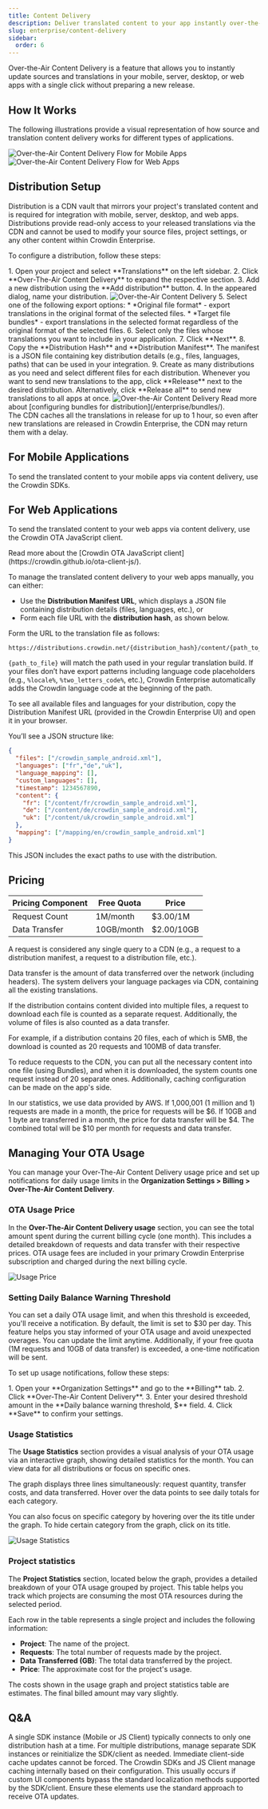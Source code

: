 ```yaml
---
title: Content Delivery
description: Deliver translated content to your app instantly over-the-air
slug: enterprise/content-delivery
sidebar:
  order: 6
---
```



Over-the-Air Content Delivery is a feature that allows you to instantly update sources and translations in your mobile, server, desktop, or web apps with a single click without preparing a new release.

## How It Works

The following illustrations provide a visual representation of how source and translation content delivery works for different types of applications.

<Tabs>
  <TabItem label="Mobile, Server and Desktop Apps">
    <Image src={mobileFlow} alt="Over-the-Air Content Delivery Flow for Mobile Apps" />
  </TabItem>
  <TabItem label="Web Apps">
    <Image src={webFlow} alt="Over-the-Air Content Delivery Flow for Web Apps" />
  </TabItem>
</Tabs>

## Distribution Setup

Distribution is a CDN vault that mirrors your project's translated content and is required for integration with mobile, server, desktop, and web apps. Distributions provide read-only access to your released translations via the CDN and cannot be used to modify your source files, project settings, or any other content within Crowdin Enterprise.

To configure a distribution, follow these steps:

<Steps>
  1. Open your project and select **Translations** on the left sidebar.
  2. Click **Over-The-Air Content Delivery** to expand the respective section.
  3. Add a new distribution using the <Icon name="mdi:plus" class="inline-icon" /> **Add distribution** button.
  4. In the appeared dialog, name your distribution. <Image src={addDistribution} alt="Over-the-Air Content Delivery" class="width-lg" />
  5. Select one of the following export options:
     * *Original file format* - export translations in the original format of the selected files.
     * *Target file bundles* - export translations in the selected format regardless of the original format of the selected files.
  6. Select only the files whose translations you want to include in your application.
  7. Click **Next**.
  8. Copy <Icon name="material-symbols:file-copy" class="inline-icon" /> the **Distribution Hash** and **Distribution Manifest**. The manifest is a JSON file containing key distribution details (e.g., files, languages, paths) that can be used in your integration.
  9. Create as many distributions as you need and select different files for each distribution. Whenever you want to send new translations to the app, click **Release** next to the desired distribution. Alternatively, click **Release all** to send new translations to all apps at once. <Image src={releaseDistribution} alt="Over-the-Air Content Delivery" />
</Steps>

<ReadMore>
  Read more about [configuring bundles for distribution](/enterprise/bundles/).
</ReadMore>

<Aside>
  The CDN caches all the translations in release for up to 1 hour, so even after new translations are released in Crowdin Enterprise, the CDN may return them with a delay.
</Aside>

## For Mobile Applications

To send the translated content to your mobile apps via content delivery, use the Crowdin SDKs.

<CardGrid>
  <LinkCard
    title="iOS SDK"
    href="https://crowdin.github.io/mobile-sdk-ios/"
    target="_blank"
  />
  <LinkCard
    title="Android SDK"
    href="https://crowdin.github.io/mobile-sdk-android/"
    target="_blank"
  />
  <LinkCard
    title="Flutter SDK"
    href="https://store.crowdin.com/flutter"
    target="_blank"
  />
  <LinkCard
    title="React Native SDK"
    href="https://store.crowdin.com/react-native-sdk"
    target="_blank"
  />
</CardGrid>

## For Web Applications

To send the translated content to your web apps via content delivery, use the Crowdin OTA JavaScript client.

<ReadMore>
  Read more about the [Crowdin OTA JavaScript client](https://crowdin.github.io/ota-client-js/).
</ReadMore>

To manage the translated content delivery to your web apps manually, you can either:

* Use the **Distribution Manifest URL**, which displays a JSON file containing distribution details (files, languages, etc.), or
* Form each file URL with the **distribution hash**, as shown below.

Form the URL to the translation file as follows:

```shell
https://distributions.crowdin.net/{distribution_hash}/content/{path_to_file}
```

`{path_to_file}` will match the path used in your regular translation build. If your files don’t have export patterns including language code placeholders (e.g., `%locale%`, `%two_letters_code%`, etc.), Crowdin Enterprise automatically adds the Crowdin language code at the beginning of the path.

To see all available files and languages for your distribution, copy the Distribution Manifest URL (provided in the Crowdin Enterprise UI) and open it in your browser.

You’ll see a JSON structure like:

```json
{
  "files": ["/crowdin_sample_android.xml"],
  "languages": ["fr","de","uk"],
  "language_mapping": [],
  "custom_languages": [],
  "timestamp": 1234567890,
  "content": {
    "fr": ["/content/fr/crowdin_sample_android.xml"],
    "de": ["/content/de/crowdin_sample_android.xml"],
    "uk": ["/content/uk/crowdin_sample_android.xml"]
  },
  "mapping": ["/mapping/en/crowdin_sample_android.xml"]
}
```

This JSON includes the exact paths to use with the distribution.

## Pricing

| **Pricing Component** | **Free Quota** | **Price**     |
|-----------------------|----------------|---------------|
| Request Count         | 1M/month       | $3.00/1M      |
| Data Transfer         | 10GB/month     | $2.00/10GB    |

A request is considered any single query to a CDN (e.g., a request to a distribution manifest, a request to a distribution file, etc.).

Data transfer is the amount of data transferred over the network (including headers). The system delivers your language packages via CDN, containing all the existing translations.

If the distribution contains content divided into multiple files, a request to download each file is counted as a separate request. Additionally, the volume of files is also counted as a data transfer.

For example, if a distribution contains 20 files, each of which is 5MB, the download is counted as 20 requests and 100MB of data transfer.

To reduce requests to the CDN, you can put all the necessary content into one file (using Bundles), and when it is downloaded, the system counts one request instead of 20 separate ones. Additionally, caching configuration can be made on the app's side.

In our statistics, we use data provided by AWS. If 1,000,001 (1 million and 1) requests are made in a month, the price for requests will be $6. If 10GB and 1 byte are transferred in a month, the price for data transfer will be $4. The combined total will be $10 per month for requests and data transfer.

## Managing Your OTA Usage

You can manage your Over-The-Air Content Delivery usage price and set up notifications for daily usage limits in the **Organization Settings > Billing > Over-The-Air Content Delivery**.

### OTA Usage Price

In the **Over-The-Air Content Delivery usage** section, you can see the total amount spent during the current billing cycle (one month). This includes a detailed breakdown of requests and data transfer with their respective prices. OTA usage fees are included in your primary Crowdin Enterprise subscription and charged during the next billing cycle.

<Image src={usagePrice} alt="Usage Price" />

### Setting Daily Balance Warning Threshold

You can set a daily OTA usage limit, and when this threshold is exceeded, you'll receive a notification. By default, the limit is set to $30 per day. This feature helps you stay informed of your OTA usage and avoid unexpected overages. You can update the limit anytime. Additionally, if your free quota (1M requests and 10GB of data transfer) is exceeded, a one-time notification will be sent.

To set up usage notifications, follow these steps:

<Steps>
  1. Open your **Organization Settings** and go to the **Billing** tab.
  2. Click **Over-The-Air Content Delivery**.
  3. Enter your desired threshold amount in the **Daily balance warning threshold, $** field.
  4. Click **Save** to confirm your settings.
</Steps>

### Usage Statistics

The **Usage Statistics** section provides a visual analysis of your OTA usage via an interactive graph, showing detailed statistics for the month. You can view data for all distributions or focus on specific ones.

The graph displays three lines simultaneously: request quantity, transfer costs, and data transferred. Hover over the data points to see daily totals for each category.

You can also focus on specific category by hovering over the its title under the graph. To hide certain category from the graph, click on its title.

<Image src={usageStats} alt="Usage Statistics" />

### Project statistics

The **Project Statistics** section, located below the graph, provides a detailed breakdown of your OTA usage grouped by project. This table helps you track which projects are consuming the most OTA resources during the selected period.

Each row in the table represents a single project and includes the following information:

* **Project**: The name of the project.
* **Requests**: The total number of requests made by the project.
* **Data Transferred (GB)**: The total data transferred by the project.
* **Price**: The approximate cost for the project's usage.

<Aside>
  The costs shown in the usage graph and project statistics table are estimates. The final billed amount may vary slightly.
</Aside>

## Q&A

<QuestionAnswer title="Can I use one SDK instance with multiple distributions?">
  A single SDK instance (Mobile or JS Client) typically connects to only one distribution hash at a time. For multiple distributions, manage separate SDK instances or reinitialize the SDK/client as needed.
</QuestionAnswer>
<QuestionAnswer title="How can I force the SDK/client to update its cache immediately?">
  Immediate client-side cache updates cannot be forced. The Crowdin SDKs and JS Client manage caching internally based on their configuration.
</QuestionAnswer>
<QuestionAnswer title="Why aren't translations for some specific UI elements updating via OTA?">
  This usually occurs if custom UI components bypass the standard localization methods supported by the SDK/client. Ensure these elements use the standard approach to receive OTA updates.
</QuestionAnswer>

